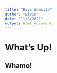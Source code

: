 ```yaml
---
title: "Bivs Website"
author: "Bivin"
date: "11/8/2021"
output: html_document
---
```


# What's Up!
## Whamo!